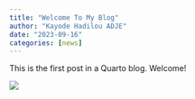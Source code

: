 ```yaml
---
title: "Welcome To My Blog"
author: "Kayode Hadilou ADJE"
date: "2023-09-16"
categories: [news]
---
```


This is the first post in a Quarto blog. Welcome!

![](../../resources/thumbnail.jpg)
